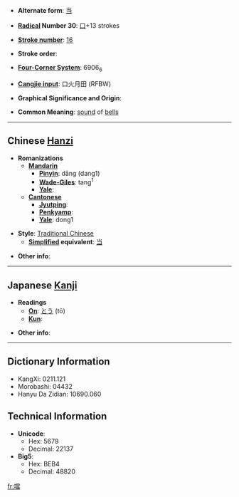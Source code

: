 * '''Alternate form''': [[当]]

* '''[[Wiktionary:Chinese radical index| Radical]] Number 30''': [[Wiktionary:Chinese radical index 口|口]]+13 strokes

* '''[[Wiktionary:Chinese total strokes index|Stroke number]]''': [[Wiktionary:Chinese total strokes index 16|16]]

* '''Stroke order''': 

* '''[[Wiktionary:Chinese four corner index|Four-Corner System]]''': 6906<sub>6</sub>

* '''[[Wiktionary:Chinese Cangjie index|Cangjie input]]''': 口火月田 (RFBW)

* '''Graphical Significance and Origin''': 

* '''Common Meaning''': [[sound]] of [[bells]]

----

== Chinese [[Hanzi]] ==

* '''Romanizations'''
** '''[[Mandarin]]'''
*** '''[[Pinyin]]''': dāng (dang1)
*** '''[[Wade-Giles]]''': tang<sup>1</sup>
*** '''[[Yale]]''': 
** '''[[Cantonese]]'''
*** '''[[Jyutping]]''':
*** '''[[Penkyamp]]''': 
*** '''[[Yale]]''': dong1

* '''Style''': [[Traditional Chinese]] 
** '''[[Simplified Chinese|Simplified]] equivalent''': [[当]]

* '''Other info''': 

----

== Japanese [[Kanji]] ==

* '''Readings'''
** '''[[On]]''': [[とう]] (tō)
** '''[[Kun]]''': 

* '''Other info''':  

----

== Dictionary Information ==

* KangXi: 0211.121
* Morobashi: 04432
* Hanyu Da Zidian: 10690.060

== Technical Information ==

* '''Unicode''':
** Hex: 5679
** Decimal: 22137
* '''Big5''':
** Hex: BEB4
** Decimal: 48820

[[fr:噹]]